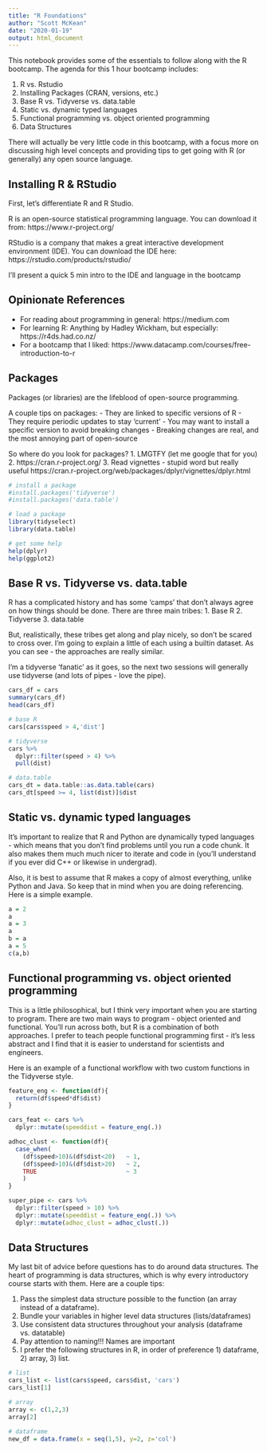 ```yaml
---
title: "R Foundations"
author: "Scott McKean"
date: "2020-01-19"
output: html_document
---
```


This notebook provides some of the essentials to follow along with the 
R bootcamp. The agenda for this 1 hour bootcamp includes:

1. R vs. Rstudio
2. Installing Packages (CRAN, versions, etc.)
3. Base R vs. Tidyverse vs. data.table
4. Static vs. dynamic typed languages
4. Functional programming vs. object oriented programming
5. Data Structures

There will actually be very little code in this bootcamp, with a focus more on
discussing high level concepts and providing tips to get going with R (or
generally) any open source language.

## Installing R & RStudio

First, let's differentiate R and R Studio. 

R is an open-source statistical programming language. You can download it from:
https://www.r-project.org/

RStudio is a company that makes a great interactive development environment (IDE).
You can download the IDE here:
https://rstudio.com/products/rstudio/

I'll present a quick 5 min intro to the IDE and language in the bootcamp

## Opinionate References

- For reading about programming in general: 
https://medium.com
- For learning R: Anything by Hadley Wickham, but especially:
https://r4ds.had.co.nz/
- For a bootcamp that I liked:
https://www.datacamp.com/courses/free-introduction-to-r

## Packages

Packages (or libraries) are the lifeblood of open-source programming.

A couple tips on packages:
- They are linked to specific versions of R
- They require periodic updates to stay 'current'
- You may want to install a specific version to avoid breaking changes
- Breaking changes are real, and the most annoying part of open-source

So where do you look for packages?
1. LMGTFY (let me google that for you)
2. https://cran.r-project.org/
3. Read vignettes - stupid word but really useful
https://cran.r-project.org/web/packages/dplyr/vignettes/dplyr.html

```r
# install a package
#install.packages('tidyverse')
#install.packages('data.table')

# load a package
library(tidyselect)
library(data.table)

# get some help
help(dplyr)
help(ggplot2)
```

## Base R vs. Tidyverse vs. data.table
R has a complicated history and has some 'camps' that don't always agree on how
things should be done. There are three main tribes:
1. Base R
2. Tidyverse
3. data.table

But, realistically, these tribes get along and play nicely, so don't be scared
to cross over. I'm going to explain a little of each using a builtin dataset.
As you can see - the approaches are really similar.

I'm a tidyverse 'fanatic' as it goes, so the next two sessions will generally use
tidyverse (and lots of pipes - love the pipe).

```r
cars_df = cars
summary(cars_df)
head(cars_df)

# base R
cars[cars$speed > 4,'dist']

# tidyverse
cars %>%
  dplyr::filter(speed > 4) %>%
  pull(dist)

# data.table
cars_dt = data.table::as.data.table(cars)
cars_dt[speed >= 4, list(dist)]$dist
```

## Static vs. dynamic typed languages
It's important to realize that R and Python are dynamically typed languages - 
which means that you don't find problems until you run a code chunk. It also
makes them much much nicer to iterate and code in (you'll understand if you 
ever did C++ or likewise in undergrad).

Also, it is best to assume that R makes a copy of almost everything, unlike 
Python and Java. So keep that in mind when you are doing referencing. Here is
a simple example.

```r
a = 2
a
a = 3
a
b = a
a = 5
c(a,b)
```

## Functional programming vs. object oriented programming
This is a little philosophical, but I think very important when you are starting
to program. There are two main ways to program - object oriented and functional.
You'll run across both, but R is a combination of both approaches. I prefer to
teach people functional programming first - it's less abstract and I find that it
is easier to understand for scientists and engineers.

Here is an example of a functional workflow with two custom functions
in the Tidyverse style.

```r
feature_eng <- function(df){
  return(df$speed*df$dist)
}

cars_feat <- cars %>%
  dplyr::mutate(speeddist = feature_eng(.))

adhoc_clust <- function(df){
  case_when(
    (df$speed>10)&(df$dist<20)   ~ 1,
    (df$speed>10)&(df$dist>20)   ~ 2,
    TRUE                         ~ 3
    )
}

super_pipe <- cars %>%
  dplyr::filter(speed > 10) %>%
  dplyr::mutate(speeddist = feature_eng(.)) %>%
  dplyr::mutate(adhoc_clust = adhoc_clust(.))
```

## Data Structures
My last bit of advice before questions has to do around data structures.
The heart of programming is data structures, which is why every introductory
course starts with them. Here are a couple tips:

1. Pass the simplest data structure possible to the function (an array instead of a dataframe).
2. Bundle your variables in higher level data structures (lists/dataframes)
3. Use consistent data structures throughout your analysis (dataframe vs. datatable)
4. Pay attention to naming!!! Names are important
5. I prefer the following structures in R, in order of preference 1) dataframe, 2) array, 3) list.

```r
# list
cars_list <- list(cars$speed, cars$dist, 'cars')
cars_list[1]

# array
array <- c(1,2,3)
array[2]

# dataframe
new_df = data.frame(x = seq(1,5), y=2, z='col')
```